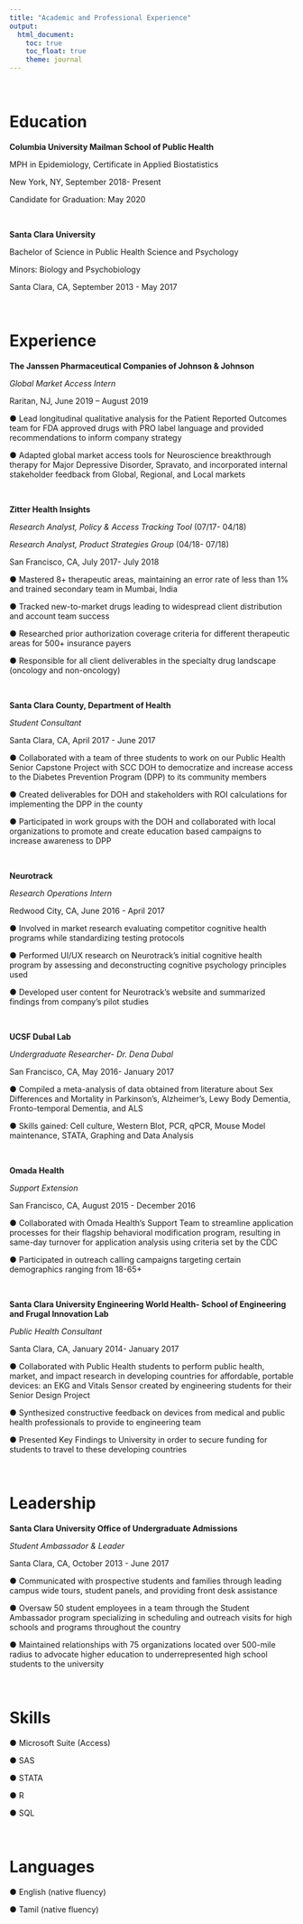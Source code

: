 ```yaml
---
title: "Academic and Professional Experience"
output: 
  html_document:
    toc: true
    toc_float: true
    theme: journal
---
```


$~$ 

# Education

**Columbia University Mailman School of Public Health** 

MPH in Epidemiology, Certificate in Applied Biostatistics 

New York, NY, September 2018- Present 

Candidate for Graduation: May 2020 

$~$

**Santa Clara University**

Bachelor of Science in Public Health Science and Psychology

Minors: Biology and Psychobiology

Santa Clara, CA, September 2013 - May 2017

$~$ 

# Experience 

**The Janssen Pharmaceutical Companies of Johnson & Johnson**

*Global Market Access Intern*

Raritan, NJ, June 2019 – August 2019 

●	Lead longitudinal qualitative analysis for the Patient Reported Outcomes team for FDA approved drugs with PRO label language and provided recommendations to inform company strategy 

●	Adapted global market access tools for Neuroscience breakthrough therapy for Major Depressive Disorder, Spravato, and incorporated internal stakeholder feedback from Global, Regional, and Local markets

$~$ 

**Zitter Health Insights** 

*Research Analyst, Policy & Access Tracking Tool* (07/17- 04/18)

*Research Analyst, Product Strategies Group* (04/18- 07/18)

San Francisco, CA, July 2017- July 2018

●	Mastered 8+ therapeutic areas, maintaining an error rate of less than 1% and trained secondary team in Mumbai, India

●	Tracked new-to-market drugs leading to widespread client distribution and account team success

●	Researched prior authorization coverage criteria for different therapeutic areas for 500+ insurance payers 

●	Responsible for all client deliverables in the specialty drug landscape (oncology and non-oncology) 

$~$

**Santa Clara County, Department of Health** 

*Student Consultant*

Santa Clara, CA, April 2017 - June 2017 

●	Collaborated with a team of three students to work on our Public Health Senior Capstone Project with SCC DOH to democratize and increase access to the Diabetes Prevention Program (DPP) to its community members 

●	Created deliverables for DOH and stakeholders with ROI calculations for implementing the DPP in the county 

●	Participated in work groups with the DOH and collaborated with local organizations to promote and create education based campaigns to increase awareness to DPP 

$~$

**Neurotrack** 

*Research Operations Intern* 

Redwood City, CA, June 2016 - April 2017 

●	Involved in market research evaluating competitor cognitive health programs while standardizing testing protocols 

●	Performed UI/UX research on Neurotrack’s initial cognitive health program by assessing and deconstructing cognitive psychology principles used 

●	Developed user content for Neurotrack’s website and summarized findings from company’s pilot studies 

$~$ 

**UCSF Dubal Lab** 

*Undergraduate Researcher- Dr. Dena Dubal*

San Francisco, CA, May 2016- January 2017  

●	Compiled a meta-analysis of data obtained from literature about Sex Differences and Mortality in Parkinson’s, Alzheimer’s, Lewy Body Dementia, Fronto-temporal Dementia, and ALS 

●	Skills gained: Cell culture, Western Blot, PCR, qPCR, Mouse Model maintenance, STATA, Graphing and Data Analysis 

$~$ 

**Omada Health** 

*Support Extension* 

San Francisco, CA, August 2015 - December 2016 

●	Collaborated with Omada Health’s Support Team to streamline application processes for their flagship behavioral modification program, resulting in same-day turnover for application analysis using criteria set by the CDC 

●	Participated in outreach calling campaigns targeting certain demographics ranging from 18-65+

$~$ 

**Santa Clara University Engineering World Health- School of Engineering and Frugal Innovation Lab** 

*Public Health Consultant* 

Santa Clara, CA, January 2014- January 2017 

●	Collaborated with Public Health students to perform public health, market, and impact research in developing countries for affordable, portable devices: an EKG and Vitals Sensor created by engineering students for their Senior Design Project 

●	Synthesized constructive feedback on devices from medical and public health professionals to provide to engineering team 

●	Presented Key Findings to University in order to secure funding for students to travel to these developing countries 

$~$ 

# Leadership

**Santa Clara University Office of Undergraduate Admissions**

*Student Ambassador & Leader* 

Santa Clara, CA, October 2013 - June 2017 

●	Communicated with prospective students and families through leading campus wide tours, student panels, and providing front desk assistance

●	Oversaw 50 student employees in a team through the Student Ambassador program specializing in scheduling and outreach visits for high schools and programs throughout the country 

●	Maintained relationships with 75 organizations located over 500-mile radius to advocate higher education to underrepresented high school students to the university

$~$

# Skills

● Microsoft Suite (Access)

● SAS 

● STATA 

● R 

● SQL 

$~$ 

# Languages 
● English (native fluency)

● Tamil (native fluency)


